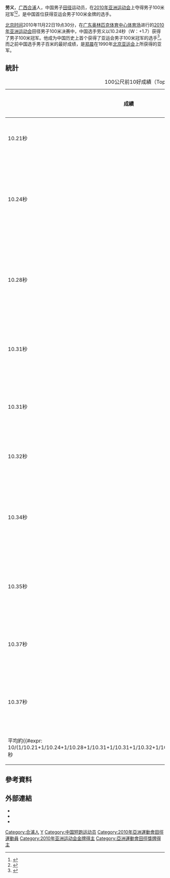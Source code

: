 {{NoteTA|1=zh-cn:0米;zh-hk:0米;zh-tw:0公尺}}
{{Infobox sportsperson
| name                      =劳义
| image                     =Lao_Yi.JPG
| real_name                 =劳义
| romanizedname             =Lao Yi
| birth_name                =
| nationality               ={{CHN-1949}}
| national_team             ={{CHN-1949}}
| ethnicity                 =漢
| hometown                  ={{CHN-1949}}廣西壯族自治區北海市
| citizenship               =
| birth_date                ={{Birth date and age|year=1985|month=10|day=10}}
| birth_place               ={{CHN-1949}}廣西壯族自治區南寧市
| death_date                =
| death_place               =
| resting_place             =
| residence                 ={{CHN-1949}}廣西壯族自治區
| education                 =江西師範大學體育學院
| alma_mater                =江西師範大學
| occupation                =
| years_active              =2007年－
| height                    ={{height|m=1.73}}
| weight                    ={{weight|kg=60}}
| spouse=
| country={{CHN-1949}}
| sport=田徑
| event=短跑
| collegeteam=
| team=
| coach=
| retired=2013年9月12日
| coaching=
| worlds=
| regionals=
{{collapsible list
|'''2010年IAAF洲際盃'''：100公尺第六名
|'''2010年DécaNation '''：100公尺第三名
|'''2010年亞洲運動會'''：田徑100公尺第一名
|'''2010年亞洲運動會'''：田徑4×100公尺接力第一名
|'''2011年亞洲田徑錦標賽'''：4×100公尺接力第四名
}}
| nationals=
{{collapsible list
|'''2008年中國全國田徑冠軍賽男子組'''：100公尺第七名
|'''2009年中國全國田徑冠軍賽男子組'''：100公尺第二名
|'''2010年中國全國室內田徑錦標賽成都站男子組'''：60公尺第二名
|'''2010年中國全國室內田徑錦標賽成都站男子組'''：200公尺第二名
|'''2010年中國全國田徑大獎賽昆山站男子組'''：100公尺第一名
|'''2010年中國全國田徑大獎賽肇慶站男子組'''：100公尺第三名
|'''2010年中國全國田徑冠軍賽男子組'''：100公尺第一名
|'''2010年中國全國田徑錦標賽男子組'''：100公尺第一名
|'''2011年中國全國室內田徑錦標賽成都站男子組'''：60公尺第四名
|'''2012年中國全國室內田徑錦標賽南京站男子組'''：60公尺第一名
|'''2012年中國全國室內田徑錦標賽杭州站男子組'''：60公尺第二名
|'''2013年中國全國室內田徑錦標賽南京站男子組'''：60公尺第六名
|'''2013年中國全國運動會男子組'''：田徑4×100公尺接力第五名
}}
| highestranking=
| pb=
{{collapsible list
|'''60公尺'''：6.61秒（2010年）
|'''100公尺'''：10.21秒（W：+1.2）（2010年）
|'''200公尺'''：21.49秒（2010年）
}}
| medaltemplates=
{{MedalCount|type=國際運動賽會
|亞洲運動會|2|0|0
|DécaNation|0|0|1
}}
{{MedalCountry|{{CHN-1949}}}}
{{MedalSport|男子田徑}}
{{MedalCompetition|DécaNation}}
{{MedalBronze|2010年法國安錫|100公尺}}
{{MedalCompetition|亞洲運動會}}
{{MedalGold|2010年中國廣東省廣州市天河區|100公尺}}
{{MedalGold|2010年中國廣東省廣州市天河區|4×100公尺接力}}
{{MedalCompetition|ゴールデングランプリ}}
{{MedalBronze|2011年日本神奈川縣川崎市中原區|4×100公尺接力}}
{{MedalCompetition|上海國際田徑黃金大獎賽}}
{{MedalSilver|2012年中國上海市徐匯區|4×100公尺接力}}
| show-medals=
| updated=2022年3月3日
}}
'''劳义'''{{BD|1985年|10月10日||}}，[[广西壮族自治区|广西]][[合浦县|合浦]]人，中国男子[[田径|田径]]运动员，在[[2010年亚洲运动会|2010年亚洲运动会]]上夺得男子100米冠军<ref>{{Cite web |url=http://yayun2010.sina.com.cn/o/2010-11-22/19345328718.shtml |title=中国亚运男子百米首金！ 劳义创造中国田径新历史 |accessdate=2010-11-23 |archive-date=2010-11-25 |archive-url=https://web.archive.org/web/20101125030635/http://yayun2010.sina.com.cn/o/2010-11-22/19345328718.shtml |dead-url=no }}</ref><ref>{{Cite web |url=http://yayun2010.sina.com.cn/o/2010-11-23/15255330727.shtml |title=中国人首次称霸亚运男子百米 这枚金牌等了30多年 |accessdate=2010-11-23 |archive-date=2016-03-04 |archive-url=https://web.archive.org/web/20160304093539/http://yayun2010.sina.com.cn/o/2010-11-23/15255330727.shtml |dead-url=no }}</ref>，是中国首位获得亚运会男子100米金牌的选手。

[[北京时间|北京时间]]2010年11月22日19点30分，在[[广东奥林匹克体育中心|广东奥林匹克体育中心体育场]]进行的[[2010年亚洲运动会|2010年亚洲运动会]]田径男子100米决赛中，中国选手劳义以10.24秒（W：+1.7）获得了男子100米冠军。他成为中国历史上首个获得了亚运会男子100米冠军的选手<ref>{{cite web | language =  | publisher =  | title =第16届亚洲运动会官方网站/赛事赛况/2010年11月22日  | url =http://www.gz2010.cn/info/CHN_CHN/ZZ/ZZS158A_@@@@@@@@@@@@@@@@@CHN_date=2010-11-22.html|author=第16届亚运会组委会|date=2010年11月22日  | accessdate =2010年11月23日  }}</ref>。而之前中国选手男子百米的最好成绩，是[[郑晨|郑晨]]在1990年[[北京亚运会|北京亚运会]]上所获得的亚军。

== 統計 ==
{| class="wikitable"
|+100公尺前10好成績（Top 10）
|+不列入超風速成績
|-
! 成績 !! 風速（m/s） !! 反應時間 !! 日期 !! 地點
|-
| 10.21秒 || +1.2 ||  || 2010年6月26日 || {{CHN-1949}}重慶市
|-
| 10.24秒 || +1.7 || 0.170秒 || 2010年11月22日 || {{CHN-1949}}廣東省廣州市天河區
|-
| 10.28秒 || +1.7 || 0.157秒 || 2010年11月22日 || {{CHN-1949}}廣東省廣州市天河區
|-
| 10.31秒 || +1.2 ||  || 2010年8月5日 || {{CHN-1949}}山東省濟南市
|-
| 10.31秒 || 0.0 ||  || 2010年8月6日 || {{CHN-1949}}山東省濟南市
|-
| 10.32秒 || +0.1 ||  || 2010年6月26日 || {{CHN-1949}}重慶市
|-
| 10.34秒 || +0.3 || 0.153秒 || 2010年11月21日 || {{CHN-1949}}廣東省廣州市天河區
|-
| 10.35秒 || +0.6 ||  || 2009年9月5日 || {{CHN-1949}}河南省鄭州市
|-
| 10.37秒 || 0.0 ||  || 2010年5月29日 || {{CHN-1949}}廣東省肇慶市
|-
| 10.37秒 || +0.3 || 0.177秒 || 2011年5月15日 || {{CHN-1949}}上海市徐匯區
|-
| 平均約{{#expr: 10/(1/10.21+1/10.24+1/10.28+1/10.31+1/10.31+1/10.32+1/10.34+1/10.35+1/10.37+1/10.37)}}秒
|}

== 參考資料 ==
{{Reflist}}

== 外部連結 ==
* {{IOC profile|id=yi-lao}}
* {{IAAF name|254947}}
* {{Sinaweibo|2672583503}}

{{亚洲运动会田径比赛男子100米冠军}}
{{Authority control}}
{{DEFAULTSORT:Lao劳}}
[[Category:合浦人|Category:合浦人]]
[[Category:劳姓|Y]]
[[Category:中国短跑运动员|Category:中国短跑运动员]]
[[Category:2010年亞洲運動會田徑運動員|Category:2010年亞洲運動會田徑運動員]]
[[Category:2010年亚洲运动会金牌得主|Category:2010年亚洲运动会金牌得主]]
[[Category:亞洲運動會田徑獎牌得主|Category:亞洲運動會田徑獎牌得主]]